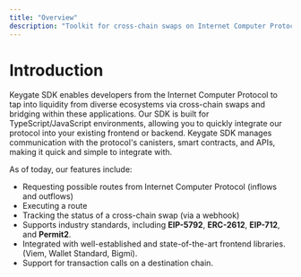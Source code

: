 ```yaml
---
title: "Overview"
description: "Toolkit for cross-chain swaps on Internet Computer Protocol"
---
```


# Introduction

Keygate SDK enables developers from the Internet Computer Protocol to tap into liquidity from diverse ecosystems via cross-chain swaps and bridging within these applications. Our SDK is built for TypeScript/JavaScript environments, allowing you to quickly integrate our protocol into your existing frontend or backend. Keygate SDK manages communication with the protocol's canisters, smart contracts, and APIs, making it quick and simple to integrate with.

As of today, our features include:

- Requesting possible routes from Internet Computer Protocol (inflows and outflows)
- Executing a route
- Tracking the status of a cross-chain swap (via a webhook)
- Supports industry standards, including **EIP-5792**, **ERC-2612**, **EIP-712**, and **Permit2**.
- Integrated with well-established and state-of-the-art frontend libraries. (Viem, Wallet Standard, Bigmi).
- Support for transaction calls on a destination chain.